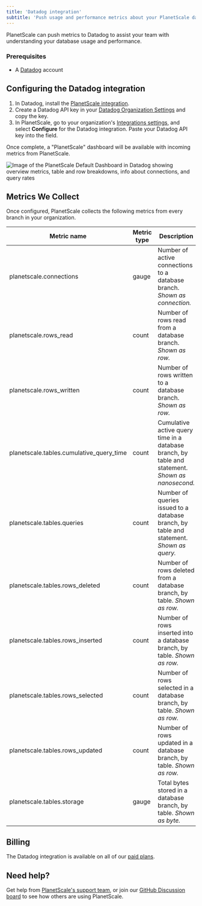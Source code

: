 ```yaml
---
title: 'Datadog integration'
subtitle: 'Push usage and performance metrics about your PlanetScale databases to Datadog.'
---
```


PlanetScale can push metrics to Datadog to assist your team with understanding your database usage and performance.

### Prerequisites

- A [Datadog](https://www.datadoghq.com/) account

## Configuring the Datadog integration

1. In Datadog, install the [PlanetScale integration](https://app.datadoghq.com/account/settings#integrations/planetscale).
2. Create a Datadog API key in your [Datadog Organization Settings](https://app.datadoghq.com/organization-settings/api-keys) and copy the key.
3. In PlanetScale, go to your organization's [Integrations settings](https://app.planetscale.com/settings/integrations), and select **Configure** for the Datadog integration. Paste your Datadog API key into the field.

Once complete, a "PlanetScale" dashboard will be available with incoming metrics from PlanetScale.

![Image of the PlanetScale Default Dashboard in Datadog showing overview metrics, table and row breakdowns, info about connections, and query rates](/docs/img/docs/datadog-dashboard.png?height=1988&width=2728)

## Metrics We Collect

Once configured, PlanetScale collects the following metrics from every branch in your organization.

| **Metric name** | **Metric type** | **Description** |
| --------------- | --------------- | --------------- |
| planetscale.connections   | gauge | Number of active connections to a database branch. *Shown as connection.* |
| planetscale.rows_read     | count | Number of rows read from a database branch. *Shown as row.* |
| planetscale.rows_written  | count | Number of rows written to a database branch. *Shown as row.* |
| planetscale.tables.cumulative_query_time  | count | Cumulative active query time in a database branch, by table and statement. *Shown as nanosecond.* |
| planetscale.tables.queries    | count | Number of queries issued to a database branch, by table and statement. *Shown as query.* |
| planetscale.tables.rows_deleted   | count | Number of rows deleted from a database branch, by table. *Shown as row.* |
| planetscale.tables.rows_inserted  | count | Number of rows inserted into a database branch, by table. *Shown as row.* |
| planetscale.tables.rows_selected  | count | Number of rows selected in a database branch, by table. *Shown as row.* |
| planetscale.tables.rows_updated   | count | Number of rows updated in a database branch, by table. *Shown as row.* |
| planetscale.tables.storage    | gauge | Total bytes stored in a database branch, by table. *Shown as byte.* |

## Billing

The Datadog integration is available on all of our [paid plans](https://planetscale.com/pricing).

## Need help?

Get help from [PlanetScale's support team](https://support.planetscale.com), or join our [GitHub Discussion board](https://github.com/planetscale/discussion/discussions) to see how others are using PlanetScale.
